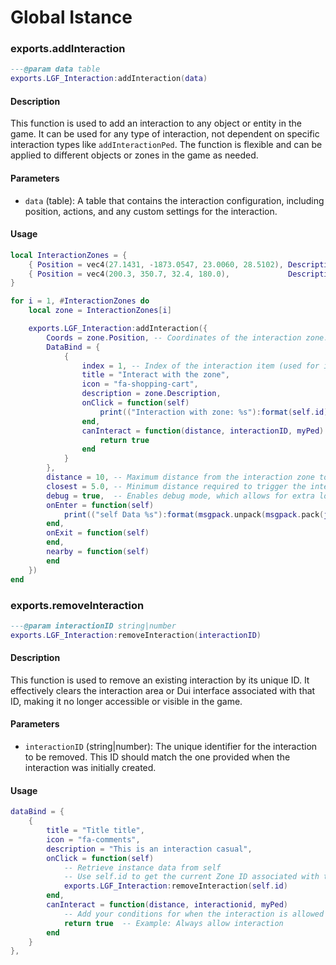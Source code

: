 # Global Istance

### exports.addInteraction

```lua copy
---@param data table
exports.LGF_Interaction:addInteraction(data)
```

#### Description

This function is used to add an interaction to any object or entity in the game. It can be used for any type of interaction, not dependent on specific interaction types like `addInteractionPed`. The function is flexible and can be applied to different objects or zones in the game as needed.

#### Parameters

- `data` (table): A table that contains the interaction configuration, including position, actions, and any custom settings for the interaction.

#### Usage

```lua copy
local InteractionZones = {
    { Position = vec4(27.1431, -1873.0547, 23.0060, 28.5102), Description = "Enter the shop" },
    { Position = vec4(200.3, 350.7, 32.4, 180.0),             Description = "Speak to the NPC" }
}

for i = 1, #InteractionZones do
    local zone = InteractionZones[i]

    exports.LGF_Interaction:addInteraction({
        Coords = zone.Position, -- Coordinates of the interaction zone. This can be a single coordinate or a table of coordinates.
        DataBind = {
            {
                index = 1, -- Index of the interaction item (used for identifying interactions)
                title = "Interact with the zone",
                icon = "fa-shopping-cart",
                description = zone.Description,
                onClick = function(self)
                    print(("Interaction with zone: %s"):format(self.id))
                end,
                canInteract = function(distance, interactionID, myPed)
                    return true
                end
            }
        },
        distance = 10, -- Maximum distance from the interaction zone to see the interaction (visibility range)
        closest = 5.0, -- Minimum distance required to trigger the interaction (activation range)
        debug = true,  -- Enables debug mode, which allows for extra logs and testing
        onEnter = function(self)
            print(("self Data %s"):format(msgpack.unpack(msgpack.pack(json.encode(self, { indent = true })))))
        end,
        onExit = function(self)
        end,
        nearby = function(self)
        end
    })
end
```

### exports.removeInteraction

```lua copy
---@param interactionID string|number
exports.LGF_Interaction:removeInteraction(interactionID)
```

#### Description

This function is used to remove an existing interaction by its unique ID. It effectively clears the interaction area or Dui interface associated with that ID, making it no longer accessible or visible in the game.

#### Parameters

- `interactionID` (string|number): The unique identifier for the interaction to be removed. This ID should match the one provided when the interaction was initially created.

#### Usage

```lua copy
dataBind = {
    {
        title = "Title title",
        icon = "fa-comments",
        description = "This is an interaction casual",
        onClick = function(self)
            -- Retrieve instance data from self
            -- Use self.id to get the current Zone ID associated with the interaction
            exports.LGF_Interaction:removeInteraction(self.id)
        end,
        canInteract = function(distance, interactionid, myPed)
            -- Add your conditions for when the interaction is allowed
            return true  -- Example: Always allow interaction
        end
    }
},
```
